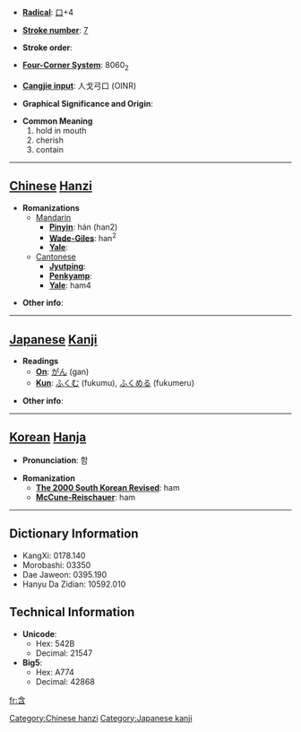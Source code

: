 * '''[[Wiktionary:Chinese radical index| Radical]]''': [[Wiktionary:Chinese radical index 口|口]]+4

* '''[[Wiktionary:Chinese total strokes index|Stroke number]]''': [[Wiktionary:Chinese total strokes index 7|7]]

* '''Stroke order''': 

* '''[[Wiktionary:Chinese four corner index|Four-Corner System]]''': 8060<sub>2</sub>

* '''[[Wiktionary:Chinese Cangjie index|Cangjie input]]''': 人戈弓口 (OINR)

* '''Graphical Significance and Origin''': 

* '''Common Meaning'''
*#hold in mouth
*# cherish
*# contain


----

== [[Chinese]] [[Hanzi]] ==

* '''Romanizations'''
** [[Mandarin]]
*** '''[[Pinyin]]''': hán (han2)
*** '''[[Wade-Giles]]''': han<sup>2</sup>
*** '''[[Yale]]''': 
**[[Cantonese]]
***'''[[Jyutping]]''':
***'''[[Penkyamp]]''': 
***'''[[Yale]]''': ham4

* '''Other info''': 

----

== [[Japanese]] [[Kanji]] ==

* '''Readings'''
** '''[[On]]''': [[がん]] (gan)
** '''[[Kun]]''': [[ふくむ]] (fukumu), [[ふくめる]] (fukumeru)

* '''Other info''':  

----

== [[Korean]] [[Hanja]] ==

* '''Pronunciation''': 함

* '''Romanization'''
** '''[[The 2000 South Korean Revised Romanization|The 2000 South Korean Revised]]''': ham
** '''[[McCune-Reischauer]]''': ham

----

== Dictionary Information ==

* KangXi: 0178.140
* Morobashi: 03350
* Dae Jaweon: 0395.190
* Hanyu Da Zidian: 10592.010

== Technical Information ==

* '''Unicode''':
** Hex: 542B
** Decimal: 21547
* '''Big5''':
** Hex: A774
** Decimal: 42868

[[Category:Chinese hanzi]]
[[Category:Japanese kanji]]

[[fr:含]]